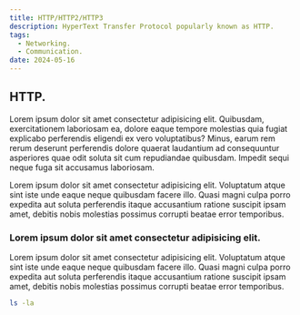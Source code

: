 ```yaml
---
title: HTTP/HTTP2/HTTP3
description: HyperText Transfer Protocol popularly known as HTTP.
tags:
  - Networking.
  - Communication.
date: 2024-05-16
---
```


## HTTP.

Lorem ipsum dolor sit amet consectetur adipisicing elit. Quibusdam, exercitationem laboriosam ea, dolore eaque tempore molestias quia fugiat explicabo perferendis eligendi ex vero voluptatibus? Minus, earum rem rerum deserunt perferendis dolore quaerat laudantium ad consequuntur asperiores quae odit soluta sit cum repudiandae quibusdam. Impedit sequi neque fuga sit accusamus laboriosam.

Lorem ipsum dolor sit amet consectetur adipisicing elit. Voluptatum atque sint iste unde eaque neque quibusdam facere illo. Quasi magni culpa porro expedita aut soluta perferendis itaque accusantium ratione suscipit ipsam amet, debitis nobis molestias possimus corrupti beatae error temporibus.

### Lorem ipsum dolor sit amet consectetur adipisicing elit.

Lorem ipsum dolor sit amet consectetur adipisicing elit. Voluptatum atque sint iste unde eaque neque quibusdam facere illo. Quasi magni culpa porro expedita aut soluta perferendis itaque accusantium ratione suscipit ipsam amet, debitis nobis molestias possimus corrupti beatae error temporibus.

```bash
ls -la
```

